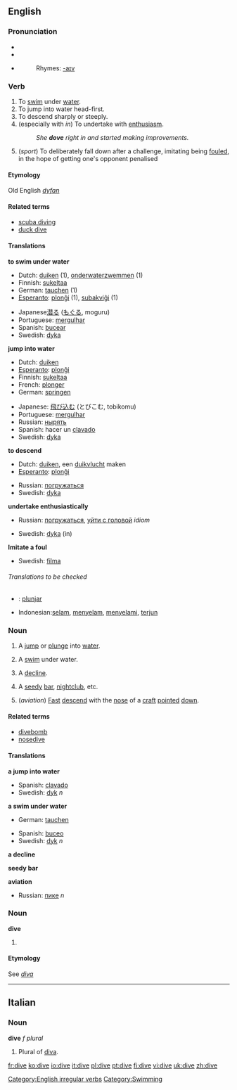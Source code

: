 ==English==

===Pronunciation===
*{{SAMPA|/"daIv/}}
*{{IPA|/ˈdaɪv/}}
*{{audio|en-us-dive.ogg|Audio (US)}}
*:Rhymes: [[Rhymes:English:-aɪv|-aɪv]]

===Verb===
[[Category:English irregular verbs]]
{{en-verb|dives|diving|British English''' [[dived]]''', American English''' [[dove]]'''|'''[[dived]]'''}}

# To [[swim]] under [[water]].
# To jump into water head-first.
# To descend sharply or steeply.
# (especially with ''in'') To undertake with [[enthusiasm]].
#:''She '''dove''' right in and started making improvements.''
# (''sport'') To deliberately fall down after a challenge, imitating being [[foul]]ed, in the hope of getting one's opponent penalised

====Etymology====
Old English ''[[dyfan]]''

====Related terms====
*[[scuba diving]]
*[[duck dive]]

====Translations====
'''to swim under water'''
{{top}}
*Dutch: [[duiken]] (1), [[onderwaterzwemmen]] (1)
*Finnish: [[sukeltaa]]
*German: [[tauchen]] (1)
*[[Esperanto]]: [[plonĝi]] (1), [[subakviĝi]] (1)
{{mid}}
*Japanese[[潜る]] ([[もぐる]], moguru)
*Portuguese: [[mergulhar]]
*Spanish: [[bucear]]
*Swedish: [[dyka]]
{{bottom}}

'''jump into water'''
{{top}}
*Dutch: [[duiken]]
*[[Esperanto]]: [[plonĝi]]
*Finnish: [[sukeltaa]]
*French: [[plonger]]
*German: [[springen]]
{{mid}}
*Japanese: [[飛び込む]] (とびこむ, tobikomu)
*Portuguese: [[mergulhar]]
*Russian: [[нырять]]
*Spanish: hacer un [[clavado]]
*Swedish: [[dyka]]
{{bottom}}

'''to descend'''
{{top}}
*Dutch: [[duiken]], een [[duikvlucht]] maken
*[[Esperanto]]: [[plonĝi]]
{{mid}}
*Russian: [[погружаться]]
*Swedish: [[dyka]]
{{bottom}}

'''undertake enthusiastically'''
{{top}}
*Russian: [[погружаться]], [[уйти с головой]] ''idiom''
{{mid}}
*Swedish: [[dyka]] (in)
{{bottom}}

'''Imitate a foul'''
{{top}}
{{mid}}
*Swedish: [[filma]]
{{bottom}}
 
======Translations to be checked======
{{checktrans}} <!--The definitions have changed since these translations were added. Please place them in their proper locations and *combine the two sets of verb definitions*-->
*{{ttbc|Ido}}: [[plunjar]]
*Indonesian:[[selam]], [[selam|menyelam]], [[selam|menyelami]], [[terjun]]

===Noun===
{{en-noun}}
#{{countable}} A [[jump]] or [[plunge]] into [[water]].
#{{countable}} A [[swim]] under water.
#{{countable}} A [[decline]].
#{{countable}} {{slang}} A [[seedy]] [[bar]], [[nightclub]], etc.
#(''aviation'') [[fast|Fast]] [[descend]] with the [[nose]] of a [[craft]] [[pointed]] [[down]].

====Related terms====
*[[divebomb]]
*[[nosedive]]

====Translations====
'''a jump into water'''
{{top}}
{{mid}}
*Spanish: [[clavado]]
*Swedish: [[dyk]] ''n''
{{bottom}}

'''a swim under water'''
{{top}}
*German: [[tauchen]]
{{mid}}
*Spanish: [[buceo]]
*Swedish: [[dyk]] ''n''
{{bottom}}

'''a decline'''
{{top}}
{{mid}}
{{bottom}}

'''seedy bar'''
{{top}}
{{mid}}
{{bottom}}

'''aviation'''
{{top}}
*Russian: [[пике]] ''n''
{{mid}}
{{bottom}}

===Noun===
'''dive'''
# {{plural of|[[diva]]}}

====Etymology====
See ''[[diva]]''

----

==Italian==

===Noun===
'''dive''' ''f plural''

# Plural of [[diva]].
[[Category:Swimming]]

[[fr:dive]]
[[ko:dive]]
[[io:dive]]
[[it:dive]]
[[pl:dive]]
[[pt:dive]]
[[fi:dive]]
[[vi:dive]]
[[uk:dive]]
[[zh:dive]]